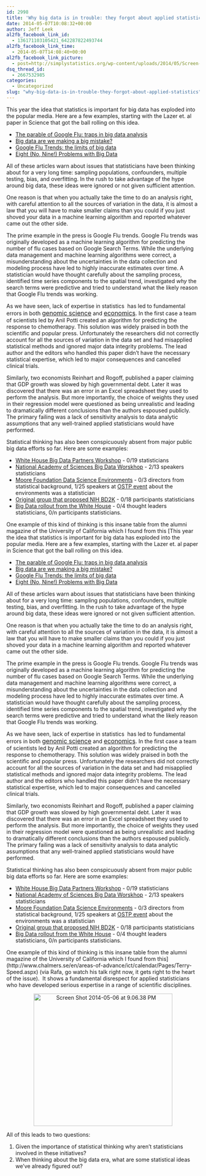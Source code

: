 ```yaml
---
id: 2998
title: 'Why big data is in trouble: they forgot about applied statistics'
date: 2014-05-07T10:08:32+00:00
author: Jeff Leek
al2fb_facebook_link_id:
  - 136171103105421_642287822493744
al2fb_facebook_link_time:
  - 2014-05-07T14:08:40+00:00
al2fb_facebook_link_picture:
  - post=http://simplystatistics.org/wp-content/uploads/2014/05/Screen-Shot-2014-05-06-at-9.06.38-PM.png
dsq_thread_id:
  - 2667532985
categories:
  - Uncategorized
slug: "why-big-data-is-in-trouble-they-forgot-about-applied-statistics"
---
```

This year the idea that statistics is important for big data has exploded into the popular media. Here are a few examples, starting with the Lazer et. al paper in Science that got the ball rolling on this idea.

  * [The parable of Google Flu: traps in big data analysis](http://gking.harvard.edu/files/gking/files/0314policyforumff.pdf)
  * [Big data are we making a big mistake?](http://www.ft.com/intl/cms/s/2/21a6e7d8-b479-11e3-a09a-00144feabdc0.html#axzz30INfAyMi)
  * [Google Flu Trends: the limits of big data](http://bits.blogs.nytimes.com/2014/03/28/google-flu-trends-the-limits-of-big-data/)
  * [Eight (No, Nine!) Problems with Big Data](http://www.nytimes.com/2014/04/07/opinion/eight-no-nine-problems-with-big-data.html)

All of these articles warn about issues that statisticians have been thinking about for a very long time: sampling populations, confounders, multiple testing, bias, and overfitting. In the rush to take advantage of the hype around big data, these ideas were ignored or not given sufficient attention.

One reason is that when you actually take the time to do an analysis right, with careful attention to all the sources of variation in the data, it is almost a law that you will have to make smaller claims than you could if you just shoved your data in a machine learning algorithm and reported whatever came out the other side.

The prime example in the press is Google Flu trends. Google Flu trends was originally developed as a machine learning algorithm for predicting the number of flu cases based on Google Search Terms. While the underlying data management and machine learning algorithms were correct, a misunderstanding about the uncertainties in the data collection and modeling process have led to highly inaccurate estimates over time. A statistician would have thought carefully about the sampling process, identified time series components to the spatial trend, investigated _why_ the search terms were predictive and tried to understand what the likely reason that Google Flu trends was working.

As we have seen, lack of expertise in statistics  has led to fundamental errors in both <a style="font-size: 16px;" href="http://simplystatistics.org/2012/02/27/the-duke-saga-starter-set/">genomic science</a> and <a style="font-size: 16px;" href="http://simplystatistics.org/2013/04/19/podcast-7-reinhart-rogoff-reproducibility/">economics</a>. In the first case a team of scientists led by Anil Potti created an algorithm for predicting the response to chemotherapy. This solution was widely praised in both the scientific and popular press. Unfortunately the researchers did not correctly account for all the sources of variation in the data set and had misapplied statistical methods and ignored major data integrity problems. The lead author and the editors who handled this paper didn't have the necessary statistical expertise, which led to major consequences and cancelled clinical trials.

Similarly, two economists Reinhart and Rogoff, published a paper claiming that GDP growth was slowed by high governmental debt. Later it was discovered that there was an error in an Excel spreadsheet they used to perform the analysis. But more importantly, the choice of weights they used in their regression model were questioned as being unrealistic and leading to dramatically different conclusions than the authors espoused publicly. The primary failing was a lack of sensitivity analysis to data analytic assumptions that any well-trained applied statisticians would have performed.

Statistical thinking has also been conspicuously absent from major public big data efforts so far. Here are some examples:

  * [White House Big Data Partners Workshop](http://www.nitrd.gov/nitrdgroups/index.php?title=White_House_Big_Data_Partners_Workshop) - 0/19 statisticians
  * [National Academy of Sciences Big Data Worskhop](http://sites.nationalacademies.org/DEPS/DEPS_087192) - 2/13 speakers statisticians
  * [Moore Foundation Data Science Environments](http://news.cs.washington.edu/2013/11/12/uw-berkeley-nyu-collaborate-on-37-8m-data-science-initiative/) - 0/3 directors from statistical background, 1/25 speakers at [OSTP event](http://lazowska.cs.washington.edu/MS/OSTP.release.pdf) about the environments was a statistician
  * [Original group that proposed NIH BD2K](http://acd.od.nih.gov/Data-and-Informatics-Implementation-Plan.pdf) - 0/18 participants statisticians
  * [Big Data rollout from the White House](http://nsf.gov/news/news_videos.jsp?cntn_id=123607&media_id=72174&org=NSF) - 0/4 thought leaders statisticians, 0/n participants statisticians.

One example of this kind of thinking is this insane table from the alumni magazine of the University of California which I found from this [This year the idea that statistics is important for big data has exploded into the popular media. Here are a few examples, starting with the Lazer et. al paper in Science that got the ball rolling on this idea.

  * [The parable of Google Flu: traps in big data analysis](http://gking.harvard.edu/files/gking/files/0314policyforumff.pdf)
  * [Big data are we making a big mistake?](http://www.ft.com/intl/cms/s/2/21a6e7d8-b479-11e3-a09a-00144feabdc0.html#axzz30INfAyMi)
  * [Google Flu Trends: the limits of big data](http://bits.blogs.nytimes.com/2014/03/28/google-flu-trends-the-limits-of-big-data/)
  * [Eight (No, Nine!) Problems with Big Data](http://www.nytimes.com/2014/04/07/opinion/eight-no-nine-problems-with-big-data.html)

All of these articles warn about issues that statisticians have been thinking about for a very long time: sampling populations, confounders, multiple testing, bias, and overfitting. In the rush to take advantage of the hype around big data, these ideas were ignored or not given sufficient attention.

One reason is that when you actually take the time to do an analysis right, with careful attention to all the sources of variation in the data, it is almost a law that you will have to make smaller claims than you could if you just shoved your data in a machine learning algorithm and reported whatever came out the other side.

The prime example in the press is Google Flu trends. Google Flu trends was originally developed as a machine learning algorithm for predicting the number of flu cases based on Google Search Terms. While the underlying data management and machine learning algorithms were correct, a misunderstanding about the uncertainties in the data collection and modeling process have led to highly inaccurate estimates over time. A statistician would have thought carefully about the sampling process, identified time series components to the spatial trend, investigated _why_ the search terms were predictive and tried to understand what the likely reason that Google Flu trends was working.

As we have seen, lack of expertise in statistics  has led to fundamental errors in both <a style="font-size: 16px;" href="http://simplystatistics.org/2012/02/27/the-duke-saga-starter-set/">genomic science</a> and <a style="font-size: 16px;" href="http://simplystatistics.org/2013/04/19/podcast-7-reinhart-rogoff-reproducibility/">economics</a>. In the first case a team of scientists led by Anil Potti created an algorithm for predicting the response to chemotherapy. This solution was widely praised in both the scientific and popular press. Unfortunately the researchers did not correctly account for all the sources of variation in the data set and had misapplied statistical methods and ignored major data integrity problems. The lead author and the editors who handled this paper didn't have the necessary statistical expertise, which led to major consequences and cancelled clinical trials.

Similarly, two economists Reinhart and Rogoff, published a paper claiming that GDP growth was slowed by high governmental debt. Later it was discovered that there was an error in an Excel spreadsheet they used to perform the analysis. But more importantly, the choice of weights they used in their regression model were questioned as being unrealistic and leading to dramatically different conclusions than the authors espoused publicly. The primary failing was a lack of sensitivity analysis to data analytic assumptions that any well-trained applied statisticians would have performed.

Statistical thinking has also been conspicuously absent from major public big data efforts so far. Here are some examples:

  * [White House Big Data Partners Workshop](http://www.nitrd.gov/nitrdgroups/index.php?title=White_House_Big_Data_Partners_Workshop) - 0/19 statisticians
  * [National Academy of Sciences Big Data Worskhop](http://sites.nationalacademies.org/DEPS/DEPS_087192) - 2/13 speakers statisticians
  * [Moore Foundation Data Science Environments](http://news.cs.washington.edu/2013/11/12/uw-berkeley-nyu-collaborate-on-37-8m-data-science-initiative/) - 0/3 directors from statistical background, 1/25 speakers at [OSTP event](http://lazowska.cs.washington.edu/MS/OSTP.release.pdf) about the environments was a statistician
  * [Original group that proposed NIH BD2K](http://acd.od.nih.gov/Data-and-Informatics-Implementation-Plan.pdf) - 0/18 participants statisticians
  * [Big Data rollout from the White House](http://nsf.gov/news/news_videos.jsp?cntn_id=123607&media_id=72174&org=NSF) - 0/4 thought leaders statisticians, 0/n participants statisticians.

One example of this kind of thinking is this insane table from the alumni magazine of the University of California which I found from this](http://www.chalmers.se/en/areas-of-advance/ict/calendar/Pages/Terry-Speed.aspx) (via Rafa, go watch his talk right now, it gets right to the heart of the issue).  It shows a fundamental disrespect for applied statisticians who have developed serious expertise in a range of scientific disciplines.

<p style="text-align: center;">
  <a href="http://simplystatistics.org/2014/05/07/why-big-data-is-in-trouble-they-forgot-about-applied-statistics/screen-shot-2014-05-06-at-9-06-38-pm/" rel="attachment wp-att-3032"><img class=" wp-image-3032 aligncenter" alt="Screen Shot 2014-05-06 at 9.06.38 PM" src="http://simplystatistics.org/wp-content/uploads/2014/05/Screen-Shot-2014-05-06-at-9.06.38-PM.png" width="362" height="345" /></a>
</p>

All of this leads to two questions:

  1. Given the importance of statistical thinking why aren't statisticians involved in these initiatives?
  2. When thinking about the big data era, what are some statistical ideas we've already figured out?

<p dir="ltr">
